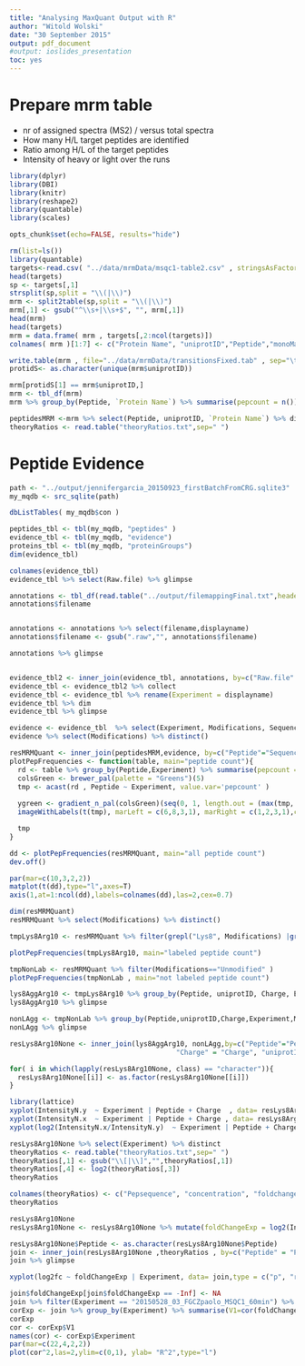 ```yaml
---
title: "Analysing MaxQuant Output with R"
author: "Witold Wolski"
date: "30 September 2015"
output: pdf_document
#output: ioslides_presentation
toc: yes
---
```


# Prepare mrm table

- nr of assigned spectra (MS2) / versus total spectra
- How many H/L target peptides are identified
- Ratio among H/L of the target peptides
- Intensity of heavy or light over the runs


```r
library(dplyr)
library(DBI)
library(knitr)
library(reshape2)
library(quantable)
library(scales)

opts_chunk$set(echo=FALSE, results="hide")

```

```r

rm(list=ls())
library(quantable)
targets<-read.csv( "../data/mrmData/msqc1-table2.csv" , stringsAsFactors = FALSE )
head(targets)
sp <- targets[,1]
strsplit(sp,split = "\\(|\\)")
mrm <- split2table(sp,split = "\\(|\\)")
mrm[,1] <- gsub("^\\s+|\\s+$", "", mrm[,1])
head(mrm)
head(targets)
mrm = data.frame( mrm , targets[,2:ncol(targets)])
colnames( mrm )[1:7] <- c("Protein Name", "uniprotID","Peptide","monoMass","z","Q1.mz","Q3.mz")

write.table(mrm , file="../data/mrmData/transitionsFixed.tab" , sep="\t" , row.names = FALSE , quote = FALSE )
protidS<- as.character(unique(mrm$uniprotID))

mrm[protidS[1] == mrm$uniprotID,]
mrm <- tbl_df(mrm)
mrm %>% group_by(Peptide, `Protein Name`) %>% summarise(pepcount = n())

peptidesMRM <-mrm %>% select(Peptide, uniprotID, `Protein Name`) %>% distinct %>% filter(!grepl("\\[" ,Peptide ) ) %>% arrange(Peptide)
theoryRatios <- read.table("theoryRatios.txt",sep=" ")


```

# Peptide Evidence

```r

path <- "../output/jennifergarcia_20150923_firstBatchFromCRG.sqlite3"
my_mqdb <- src_sqlite(path)

dbListTables( my_mqdb$con )

peptides_tbl <- tbl(my_mqdb, "peptides" )
evidence_tbl <- tbl(my_mqdb, "evidence")
proteins_tbl <- tbl(my_mqdb, "proteinGroups")
dim(evidence_tbl)

colnames(evidence_tbl)
evidence_tbl %>% select(Raw.file) %>% glimpse

annotations <- tbl_df(read.table("../output/filemappingFinal.txt",header=TRUE))
annotations$filename


annotations <- annotations %>% select(filename,displayname)
annotations$filename <- gsub(".raw","", annotations$filename)

annotations %>% glimpse


evidence_tbl2 <- inner_join(evidence_tbl, annotations, by=c("Raw.file" = "filename"),copy=TRUE)
evidence_tbl <- evidence_tbl2 %>% collect
evidence_tbl <- evidence_tbl %>% rename(Experiment = displayname)
evidence_tbl %>% dim
evidence_tbl %>% glimpse

evidence <- evidence_tbl  %>% select(Experiment, Modifications, Sequence, Modified.sequence, contains("Intensity"), m.z,Charge, Calibrated.retention.time) 
evidence %>% select(Modifications) %>% distinct()

```


```r
resMRMQuant <- inner_join(peptidesMRM,evidence, by=c("Peptide"="Sequence"), copy=TRUE)
plotPepFrequencies <- function(table, main="peptide count"){
  rd <- table %>% group_by(Peptide,Experiment) %>% summarise(pepcount = n())  %>% arrange(Experiment)
  colsGreen <- brewer_pal(palette = "Greens")(5)
  tmp <- acast(rd , Peptide ~ Experiment, value.var='pepcount' )
  
  ygreen <- gradient_n_pal(colsGreen)(seq(0, 1, length.out = (max(tmp, na.rm = TRUE))))
  imageWithLabels(t(tmp), marLeft = c(6,8,3,1), marRight = c(1,2,3,1),col=ygreen, main=main)

  tmp
}

dd <- plotPepFrequencies(resMRMQuant, main="all peptide count")
dev.off()

par(mar=c(10,3,2,2))
matplot(t(dd),type="l",axes=T)
axis(1,at=1:ncol(dd),labels=colnames(dd),las=2,cex=0.7)

```



```r

dim(resMRMQuant)
resMRMQuant %>% select(Modifications) %>% distinct()

tmpLys8Arg10 <- resMRMQuant %>% filter(grepl("Lys8", Modifications) |grepl("Arg10", Modifications) ) 

plotPepFrequencies(tmpLys8Arg10, main="labeled peptide count")

tmpNonLab <- resMRMQuant %>% filter(Modifications=="Unmodified" )
plotPepFrequencies(tmpNonLab , main="not labeled peptide count")

lys8AggArg10 <- tmpLys8Arg10 %>% group_by(Peptide, uniprotID, Charge, Experiment, Modified.sequence) %>% summarise(IntensityN = sum(Intensity, na.rm =TRUE))
lys8AggArg10 %>% glimpse

nonLAgg <- tmpNonLab %>% group_by(Peptide,uniprotID,Charge,Experiment,Modified.sequence) %>% summarise(IntensityN = sum(Intensity, na.rm =TRUE))
nonLAgg %>% glimpse

resLys8Arg10None <- inner_join(lys8AggArg10, nonLAgg,by=c("Peptide"="Peptide", "Experiment" = "Experiment",
                                         "Charge" = "Charge", "uniprotID"  = "uniprotID"))

for( i in which(lapply(resLys8Arg10None, class) == "character")){
  resLys8Arg10None[[i]] <- as.factor(resLys8Arg10None[[i]])
}

```

```r

library(lattice)
xyplot(IntensityN.y  ~ Experiment | Peptide + Charge  , data= resLys8Arg10None , scales=list(x=list(rot=45),y=list(log=10))) 
xyplot(IntensityN.x  ~ Experiment | Peptide + Charge , data= resLys8Arg10None , scales=list(x=list(rot=45), y=list(log=10))) 
xyplot(log2(IntensityN.x/IntensityN.y)  ~ Experiment | Peptide + Charge , data= resLys8Arg10None , scales=list(x=list(rot=45))) 

```

```r
resLys8Arg10None %>% select(Experiment) %>% distinct
theoryRatios <- read.table("theoryRatios.txt",sep=" ")
theoryRatios[,1] <- gsub("\\[|\\]","",theoryRatios[,1])
theoryRatios[,4] <- log2(theoryRatios[,3])
theoryRatios

colnames(theoryRatios) <- c("Pepsequence", "concentration", "foldchange" , "log2fc")
theoryRatios

resLys8Arg10None
resLys8Arg10None <- resLys8Arg10None %>% mutate(foldChangeExp = log2(IntensityN.y / IntensityN.x ))

resLys8Arg10None$Peptide <- as.character(resLys8Arg10None$Peptide)
join <- inner_join(resLys8Arg10None ,theoryRatios , by=c("Peptide" = "Pepsequence"))
join %>% glimpse

xyplot(log2fc ~ foldChangeExp | Experiment, data= join,type = c("p", "r"), col.line = "darkorange", lwd = 1)
```


```r

join$foldChangeExp[join$foldChangeExp == -Inf] <- NA
join %>% filter(Experiment == "20150528_03_FGCZpaolo_MSQC1_60min") %>% select(log2fc, foldChangeExp)
corExp <- join %>% group_by(Experiment) %>% summarise(V1=cor(foldChangeExp ,log2fc, method="spearman",use= "pairwise.complete.obs" ))
corExp
cor <- corExp$V1
names(cor) <- corExp$Experiment
par(mar=c(22,4,2,2))
plot(cor^2,las=2,ylim=c(0,1), ylab= "R^2",type="l")

```




























